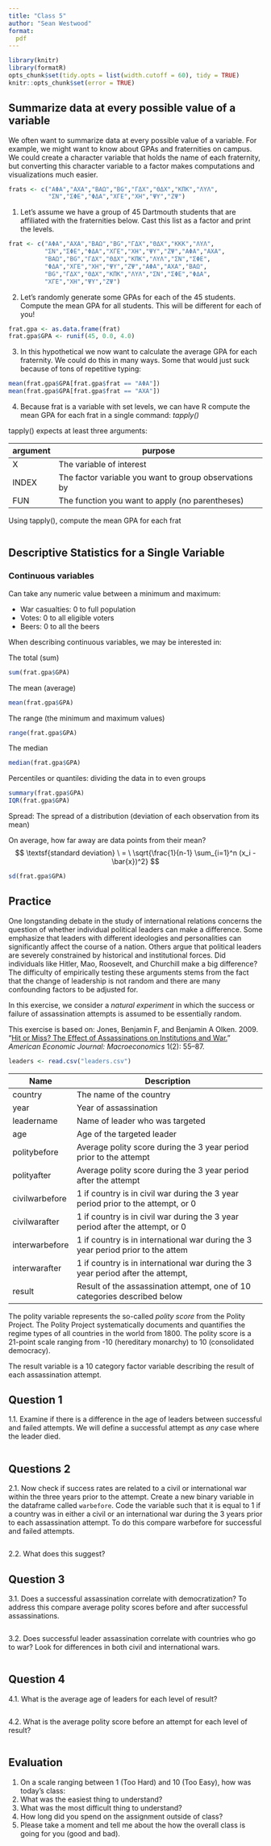 ```yaml
---
title: "Class 5"
author: "Sean Westwood"
format:
  pdf
---
```


```r
library(knitr)
library(formatR)
opts_chunk$set(tidy.opts = list(width.cutoff = 60), tidy = TRUE)
knitr::opts_chunk$set(error = TRUE)
```


## Summarize data at every possible value of a variable

We often want to summarize data at every possible value of a variable.  For example, we might want to know about GPAs and fraternities on campus.  We could create a character variable that holds the name of each fraternity, but converting this character variable to a factor makes computations and visualizations much easier.

```r
frats <- c("ΑΦΑ","ΑΧΑ","ΒΑΩ","BG","ΓΔΧ","ΘΔΧ","ΚΠΚ","ΛΥΛ",
           "ΣΝ","ΣΦΕ","ΦΔΑ","ΧΓΕ","ΧH","ΨΥ","ΖΨ")

```

1. Let's assume we have a group of 45 Dartmouth students that are affiliated with the fraternities below.  Cast this list as a factor and print the levels.
```r
frat <- c("ΑΦΑ","ΑΧΑ","ΒΑΩ","BG","ΓΔΧ","ΘΔΧ","ΚΚΚ","ΛΥΛ",
          "ΣΝ","ΣΦΕ","ΦΔΑ","ΧΓΕ","ΧH","ΨΥ","ΖΨ","ΑΦΑ","ΑΧΑ",
          "ΒΑΩ","BG","ΓΔΧ","ΘΔΧ","ΚΠΚ","ΛΥΛ","ΣΝ","ΣΦΕ",
          "ΦΔΑ","ΧΓΕ","ΧH","ΨΥ","ΖΨ","ΑΦΑ","ΑΧΑ","ΒΑΩ",
          "BG","ΓΔΧ","ΘΔΧ","ΚΠΚ","ΛΥΛ","ΣΝ","ΣΦΕ","ΦΔΑ",
          "ΧΓΕ","ΧH","ΨΥ","ΖΨ")
```

2. Let's randomly generate some GPAs for each of the 45 students.  Compute the mean GPA for all students. This will be different for each of you!
```r
frat.gpa <- as.data.frame(frat)
frat.gpa$GPA <- runif(45, 0.0, 4.0)
```

3. In this hypothetical we now want to calculate the average GPA for each fraternity.  We could do this in many ways.  Some that would just suck because of tons of repetitive typing:
```r
mean(frat.gpa$GPA[frat.gpa$frat == "ΑΦΑ"])
mean(frat.gpa$GPA[frat.gpa$frat == "ΑΧΑ"])
```

4. Because frat is a variable with set levels, we can have R compute the mean GPA for each frat in a single command: *tapply()*

tapply() expects at least three arguments:

| argument | purpose                                               |
|----------|-------------------------------------------------------|
| X        | The variable of interest                              |
| INDEX    | The factor variable you want to group observations by |
| FUN      | The function you want to apply (no parentheses)      |

Using tapply(), compute the mean GPA for each frat
```r

```

## Descriptive Statistics for a Single Variable

### Continuous variables

Can take any numeric value between a minimum and maximum:  

* War casualties: 0 to full population
* Votes: 0 to all eligible voters
* Beers: 0 to all the beers

When describing continuous variables, we may be interested in:

The total (sum)
```r
sum(frat.gpa$GPA)
```

The mean (average)
```r
mean(frat.gpa$GPA)
```

The range (the minimum and maximum values)
```r
range(frat.gpa$GPA)
```

The median
```r
median(frat.gpa$GPA)
```

Percentiles or quantiles: dividing the data in to even groups
```r
summary(frat.gpa$GPA)
IQR(frat.gpa$GPA)
```

Spread: The spread of a distribution (deviation of each observation from its mean)

On average, how far away are data points from their mean?
    $$ \textsf{standard deviation} \ = \ \sqrt{\frac{1}{n-1} \sum_{i=1}^n (x_i - \bar{x})^2} $$

```r
sd(frat.gpa$GPA)
```


## Practice

One longstanding debate in the study of international relations concerns the question of whether individual political leaders can make a difference.  Some emphasize that leaders with different ideologies and personalities can significantly affect the course of a nation. Others argue that political leaders are severely constrained by historical and institutional forces.  Did individuals like Hitler, Mao, Roosevelt, and Churchill make a big difference?  The difficulty of empirically testing these arguments stems from the fact that the change of leadership is not random and there are many confounding factors to be adjusted for.

In this exercise, we consider a *natural experiment* in which the success or failure of assassination attempts is assumed to be essentially random.

This exercise is based on: Jones, Benjamin F, and Benjamin A Olken. 2009. “[Hit or Miss? The Effect of Assassinations on Institutions and  War.](http://dx.doi.org/10.1257/mac.1.2.55)” *American Economic Journal: Macroeconomics* 1(2): 55–87. 

```r
leaders <- read.csv("leaders.csv")
```

| Name           | Description                                                                      |
|----------------|----------------------------------------------------------------------------------|
| country        | The name of the country                                                          |
| year           | Year of assassination                                                            |
| leadername     | Name of leader who was targeted                                                  |
| age            | Age of the targeted leader                                                       |
| politybefore   | Average polity score during the 3 year period prior to the attempt               |
| polityafter    | Average polity score during the 3 year period after the attempt                  |
| civilwarbefore | 1 if country is in civil war during the 3 year period prior to the attempt, or 0 |
| civilwarafter  | 1 if country is in civil war during the 3 year period after the attempt, or 0    |
| interwarbefore | 1 if country is in international war during the 3 year period prior to the attem |
| interwarafter  | 1 if country is in international war during the 3 year period after the attempt, |
| result         | Result of the assassination attempt, one of 10 categories described below        |

The polity variable represents the so-called *polity score* from the Polity Project.  The Polity Project systematically documents and quantifies the regime types of all countries in the world from 1800.  The polity score is a 21-point scale ranging from -10 (hereditary monarchy) to 10 (consolidated democracy).  

The result variable is a 10 category factor variable describing the result of each assassination attempt.

## Question 1

1.1. Examine if there is a difference in the age of leaders between successful and failed attempts.  We will define a successful attempt as *any* case where the leader died.

```r

```

## Questions 2

2.1. Now check if success rates are related to a civil or international war within the three years prior to the attempt.  Create a new binary variable in the dataframe called `warbefore`.  Code the variable such that it is equal to 1 if a country was in either a civil or an international war during the 3 years prior to each assassination attempt.  To do this compare warbefore for successful and failed attempts.

```r

```

2.2. What does this suggest?

## Question 3

3.1. Does a successful assassination correlate with democratization?  To address this compare average polity scores before and after successful assassinations.

```r

```

3.2. Does successful leader assassination correlate with countries who go to war?  Look for differences in both civil and international wars. 

```r

```

## Question 4

4.1. What is the average age of leaders for each level of result?

```r

```

4.2. What is the average polity score before an attempt for each level of result?

```r

```

## Evaluation

1. On a scale ranging between 1 (Too Hard) and 10 (Too Easy), how was today's class: 
2. What was the easiest thing to understand?
3. What was the most difficult thing to understand?
4. How long did you spend on the assignment outside of class?
5. Please take a moment and tell me about the how the overall class is going for you (good and bad).  
